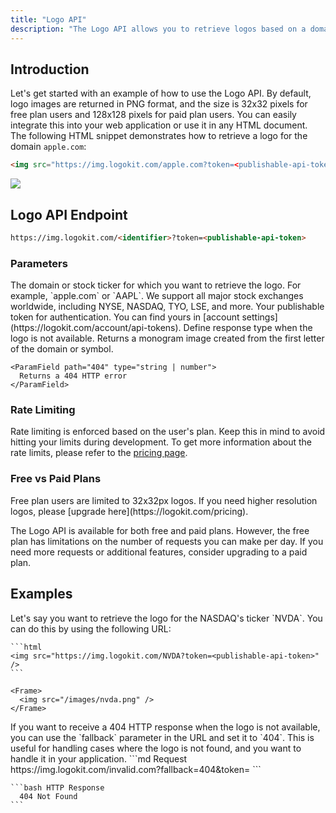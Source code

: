 ```yaml
---
title: "Logo API"
description: "The Logo API allows you to retrieve logos based on a domain or stock exchange ticker, providing both high-quality images and fallback options when a logo is not available."
---
```


## Introduction

Let's get started with an example of how to use the Logo API. By default, logo images are returned in PNG format, and the size is 32x32 pixels for free plan users and 128x128 pixels for paid plan users. You can easily integrate this into your web application or use it in any HTML document.
The following HTML snippet demonstrates how to retrieve a logo for the domain `apple.com`:

```html
<img src="https://img.logokit.com/apple.com?token=<publishable-api-token>" />
```

<Frame>
  <img src="/images/apple.png" />
</Frame>

## Logo API Endpoint

```md Request
https://img.logokit.com/<identifier>?token=<publishable-api-token>
```

### Parameters

<ParamField path="identifier" type="string" required>
  The domain or stock ticker for which you want to retrieve the logo. For
  example, `apple.com` or `AAPL`. We support all major stock exchanges
  worldwide, including NYSE, NASDAQ, TYO, LSE, and more.
</ParamField>

<ParamField path="token" type="string" required>
  Your publishable token for authentication. You can find yours in [account
  settings](https://logokit.com/account/api-tokens).
</ParamField>

<ParamField path="fallback" type="string" default="monogram">
  Define response type when the logo is not available.
  <Expandable title="values">
    <ParamField path="monogram" type="string">
      Returns a monogram image created from the first letter of the domain or symbol.
    </ParamField>

    <ParamField path="404" type="string | number">
      Returns a 404 HTTP error
    </ParamField>

  </Expandable>
</ParamField>

### Rate Limiting

Rate limiting is enforced based on the user's plan. Keep this in mind to avoid hitting your limits during development. To get
more information about the rate limits, please refer to the [pricing page](https://logokit.com/pricing).

### Free vs Paid Plans

<Warning>
  Free plan users are limited to 32x32px logos. If you need higher resolution
  logos, please [upgrade here](https://logokit.com/pricing).
</Warning>

The Logo API is available for both free and paid plans. However, the free plan has limitations on the number of requests you can make per day. If you need more requests or additional features, consider upgrading to a paid plan.

## Examples

<AccordionGroup>
  <Accordion title="Retrieve logo for stock ticker">
    Let's say you want to retrieve the logo for the NASDAQ's ticker `NVDA`. You can
    do this by using the following URL:

    ```html
    <img src="https://img.logokit.com/NVDA?token=<publishable-api-token>" />
    ```

    <Frame>
      <img src="/images/nvda.png" />
    </Frame>

  </Accordion>
  <Accordion title="Get 404 HTTP response for non-existent logo">
    If you want to receive a 404 HTTP response when the logo is not available, you can
    use the `fallback` parameter in the URL and set it to `404`. This is useful for
    handling cases where the logo is not found, and you want to handle it in your
    application.
    ```md Request
    https://img.logokit.com/invalid.com?fallback=404&token=<publishable-api-token>
    ```
    
    ```bash HTTP Response
      404 Not Found
    ```
  </Accordion>
</AccordionGroup>
